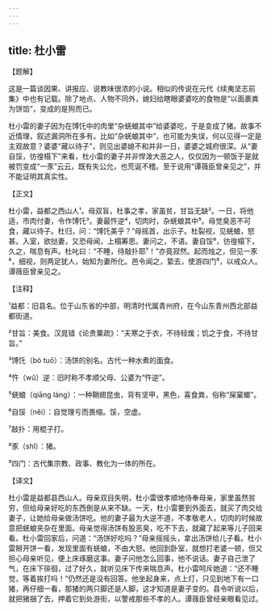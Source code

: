 ```yaml
---
---
---
```

title: 杜小雷
---




【题解】


这是一篇谈因果、讲报应、说教味很浓的小说。相似的传说在元代《续夷坚志前集》中也有记载。除了地点、人物不同外，媳妇给瞎眼婆婆吃的食物是“以面裹粪为饼馅”，变成的是狗而已。

杜小雷的妻子因为在馎饦中的肉里“杂蜣蜋其中”给婆婆吃，于是变成了猪。故事不近情理，叙述漏洞所在多有。比如“杂蜣蜋其中”，也可能为失误，何以见得一定是主观故意？婆婆“藏以待子”，则见出婆媳不和并非一日，婆婆之城府很深。从“妻自馁，彷徨榻下”来看，杜小雷的妻子并非悍泼大恶之人，仅仅因为一顿饭于是就被罚变成“一豕”云云，既有失公允，也荒诞不稽。至于说用“谭薇臣曾亲见之”，并不能证明其真实性。

【正文】

杜小雷，益都之西山人¹。母双盲，杜事之孝，家虽贫，甘旨无缺²。一日，将他适，市肉付妻，令作馎饦³。妻最忤逆⁴，切肉时，杂蜣蜋其中⁵。母觉臭恶不可食，藏以待子。杜归，问：“馎饦美乎？”母摇首，出示子。杜裂视，见蜣蜋，怒甚。入室，欲挞妻，又恐母闻，上榻筹思。妻问之，不语。妻自馁⁶，彷徨榻下，久之，喘息有声。杜叱曰：“不睡，待敲扑耶⁷！”亦竟寂然。起而烛之，但见一豕⁸，细视，则两足犹人，始知为妻所化。邑令闻之，絷去，使游四门⁹，以戒众人。谭薇臣曾亲见之。





【注释】


¹益都：旧县名。位于山东省的中部，明清时代属青州府，在今山东青州西北部益都街道。

²甘旨：美食。汉晁错《论贵粟疏》：“夫寒之于衣，不待轻煖；饥之于食，不待甘旨。”

³馎饦（bó tuō）：汤饼的别名。古代一种水煮的面食。

⁴忤（wǔ）逆：旧时称不孝顺父母、公婆为“忤逆”。

⁵蜣蜋（qiāng láng）：一种鞘翅昆虫，背有坚甲，黑色，喜食粪，俗称“屎窠螂”。

⁶自馁（něi）：自觉理亏而畏缩。馁，空虚。

⁷敲扑：用棍子打。

⁸豕（shǐ）：猪。

⁹四门：古代集宗教、政事、教化为一体的所在。





【译文】


杜小雷是益都县西山人。母亲双目失明，杜小雷很孝顺地侍奉母亲，家里虽然贫穷，但给母亲好吃的东西倒是从来不缺。一天，杜小雷要到外面去，就买了肉交给妻子，让她给母亲做汤饼吃。他的妻子最为大逆不道，不孝敬老人，切肉的时候故意把蜣蜋夹杂在里面。母亲觉得汤饼有股恶臭，吃不下去，就藏了起来等儿子回来看。杜小雷回家后，问道：“汤饼好吃吗？”母亲摇摇头，拿出汤饼给儿子看。杜小雷掰开饼一看，发现里面有蜣蜋，不由大怒。他回到卧室，就想打老婆一顿，但又担心母亲听见，便上床琢磨这事。妻子问他怎么回事，他不说话。妻子自己泄了气，在床下徘徊，过了好久，就听见床下传来喘息声。杜小雷呵斥她道：“还不睡觉，等着挨打吗！”仍然还是没有回答。他坐起身来，点上灯，只见到地下有一口猪，再仔细一看，那猪的两只脚还是人脚，这才知道是妻子变的。县令听说以后，就把猪捆了去，押着它到处游街，以警戒那些不孝的人。谭薇臣曾经亲眼看见过。